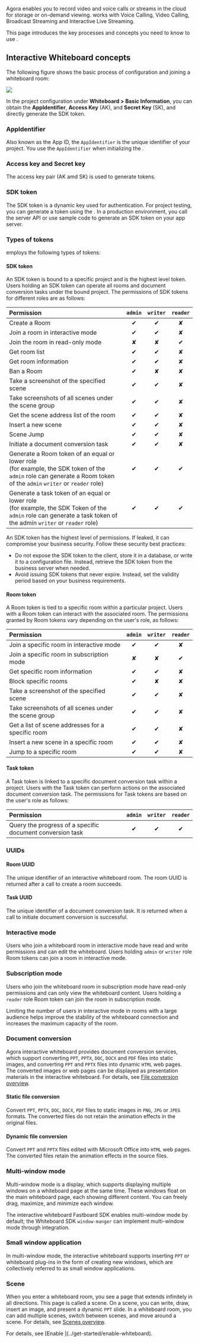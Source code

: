 
Agora <Vpd k="NAME" /> enables you to record video and voice calls or streams in the cloud for storage or on-demand viewing. <Vpd k="NAME" /> works with Voice Calling, Video Calling, Broadcast Streaming and Interactive Live Streaming.

This page introduces the key processes and concepts you need to know to use <Vpd k="NAME" />.

## Interactive Whiteboard concepts

The following figure shows the basic process of <Vpd k="NAME" /> configuration and joining a whiteboard room:

![](/images/interactive-whiteboard/whiteboard-concepts.png)

In the project configuration under **Whiteboard > Basic Information**, you can obtain the **AppIdentifier**, **Access Key** (AK), and **Secret Key** (SK), and directly generate the SDK token.

### AppIdentifier
Also known as the App ID, the `AppIdentifier` is the unique identifier of your project. You use the `AppIdentifier` when initializing the <Vpd k="SDK" />.

### Access key and Secret key 
The access key pair (AK amd SK) is used to generate <Vpd k="NAME" /> tokens.

### SDK token
The SDK token is a dynamic key used for authentication. For project testing, you can generate a token using the <Vg k="CONSOLE" />. In a production environment, you call the server API or use sample code to generate an SDK token on your app server.

### Types of tokens

<Vpd k="NAME" /> employs the following types of tokens:

#### SDK token

An SDK token is bound to a specific <Vpd k="NAME" /> project and is the highest level token. Users holding an SDK token can operate all rooms and document conversion tasks under the bound project. The permissions of SDK tokens for different roles are as follows:

| Permission                              | `admin` | `writer` | `reader`       |
|:----------------------------------------|:-------:|:--------:|:--------------:|
| Create a Room                            | ✔     | ✔      | ✘                  |
| Join a room in interactive mode          | ✔     | ✔      | ✘                  |
| Join the room in read-only mode          | ✘     | ✘      | ✔                  |
| Get room list                            | ✔     | ✔      | ✘                  |
| Get room information                     | ✔     | ✔      | ✘                  |
| Ban a Room                              | ✔     | ✘      | ✘                  |
| Take a screenshot of the specified scene | ✔     | ✔      | ✘                  |
| Take screenshots of all scenes under the scene group | ✔   | ✔      | ✘        |
| Get the scene address list of the room   | ✔     | ✔      | ✘                  |
| Insert a new scene                       | ✔     | ✔      | ✘                  |
| Scene Jump                               | ✔     | ✔      | ✘                  |
| Initiate a document conversion task      | ✔     | ✔      | ✘                  |
| Generate a Room token of an equal or lower role <br/>(for example, the SDK token of the `admin` role can generate a Room token of the `admin` `writer` or `reader` role) | ✔     | ✔      |  ✔    |
| Generate a task token of an equal or lower role <br/>(for example, the SDK Token of the `admin` role can generate a task token of the admin `writer` or `reader` role) | ✔     | ✔      | ✔ |

<Admonition type="caution" title="Note">
An SDK token has the highest level of permissions. If leaked, it can compromise your business security. Follow these security best practices:

- Do not expose the SDK token to the client, store it in a database, or write it to a configuration file. Instead, retrieve the SDK token from the business server when needed.
- Avoid issuing SDK tokens that never expire. Instead, set the validity period based on your business requirements.
</Admonition>

#### Room token
A Room token is tied to a specific room within a particular <Vpd k="NAME" /> project. Users with a Room token can interact with the associated room. The permissions granted by Room tokens vary depending on the user's role, as follows:

| Permission                                      | `admin` | `writer` | `reader` |
|:----------------------------------------|:-------:|:--------:|:--------------:|
| Join a specific room in interactive mode          | ✔     | ✔      | ✘                  |
| Join a specific room in subscription mode         | ✘     | ✘      | ✔                  |
| Get specific room information                     | ✔     | ✔      | ✘                  |
| Block specific rooms                              | ✔     | ✘      | ✘                  |
| Take a screenshot of the specified scene          | ✔     | ✔      | ✘                  |
| Take screenshots of all scenes under the scene group | ✔  | ✔      | ✘                  |
| Get a list of scene addresses for a specific room | ✔     | ✔      | ✘                  |
| Insert a new scene in a specific room             | ✔     | ✔      | ✘                  |
| Jump to a specific room                           | ✔     | ✔      | ✘                  |

#### Task token
A Task token is linked to a specific document conversion task within a project. Users with the Task token can perform actions on the associated document conversion task. The permissions for Task tokens are based on the user's role as follows:

| Permission                                       | `admin` | `writer` | `reader` |
|:----------------------------------------|:-------:|:--------:|:--------------:|
| Query the progress of a specific document conversion task  | ✔     | ✔      | ✔       |

### UUIDs

#### Room UUID
The unique identifier of an interactive whiteboard room. The room UUID is returned after a call to create a room succeeds.

#### Task UUID
The unique identifier of a document conversion task. It is returned when a call to initiate document conversion is successful.

### Interactive mode
Users who join a whiteboard room in interactive mode have read and write permissions and can edit the whiteboard. Users holding `admin` or `writer` role Room tokens can join a room in interactive mode.

### Subscription mode
Users who join the whiteboard room in subscription mode have read-only permissions and can only view the whiteboard content. Users holding a `reader` role Room token can join the room in subscription mode.

<Admonition type="info" title="Info">
Limiting the number of users in interactive mode in rooms with a large audience helps improve the stability of the whiteboard connection and increases the maximum capacity of the room.
</Admonition>

### Document conversion
Agora interactive whiteboard provides document conversion services, which support converting `PPT`, `PPTX`, `DOC`, `DOCX` and `PDF` files into static images, and converting `PPT` and `PPTX` files into dynamic `HTML` web pages. The converted images or web pages can be displayed as presentation materials in the interactive whiteboard. For details, see [File conversion overview](/interactive-whiteboard/develop/file-conversion-overview).

#### Static file conversion 
Convert `PPT`, `PPTX`, `DOC`, `DOCX`, `PDF` files to static images in `PNG`, `JPG` or `JPEG` formats. The converted files do not retain the animation effects in the original files.

#### Dynamic file conversion
Convert `PPT` and `PPTX` files edited with Microsoft Office into `HTML` web pages. The converted files retain the animation effects in the source files.

### Multi-window mode
Multi-window mode is a <Vpd k="NAME" /> display, which supports displaying multiple windows on a whiteboard page at the same time. These windows float on the main whiteboard page, each showing different content. You can freely drag, maximize, and minimize each window.

The interactive whiteboard Fastboard SDK enables multi-window mode by default; the Whiteboard SDK `window-manger` can implement multi-window mode through integration.

### Small window application
In multi-window mode, the interactive whiteboard supports inserting `PPT` or whiteboard plug-ins in the form of creating new windows, which are collectively referred to as small window applications.

### Scene

When you enter a whiteboard room, you see a page that extends infinitely in all directions. This page is called a scene. On a scene, you can write, draw, insert an image, and present a dynamic `PPT` slide. In a whiteboard room, you can add multiple scenes, switch between scenes, and move around a scene. For details, see [Scenes overview](/interactive-whiteboard/develop/scenes/overview).



<Console />
For details, see [Enable <Vpd k="NAME" />](../get-started/enable-whiteboard). 
